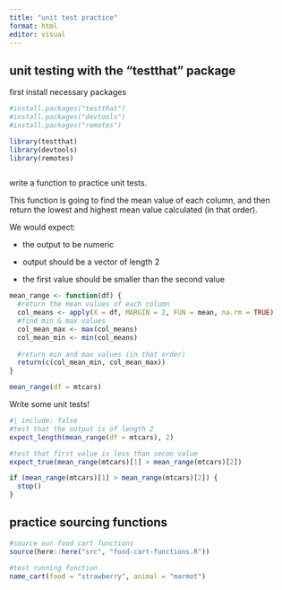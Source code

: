 ```yaml
---
title: "unit test practice"
format: html
editor: visual
---
```


## unit testing with the "testthat" package

first install necessary packages

```r
#install.packages("testthat")
#install.packages("devtools")
#install.packages("remotes")
```

```r
library(testthat)
library(devtools)
library(remotes)
```

```r

```

write a function to practice unit tests.

This function is going to find the mean value of each column, and then return the lowest and highest mean value calculated (in that order).

We would expect:

-   the output to be numeric

-   output should be a vector of length 2

-   the first value should be smaller than the second value

```r
mean_range <- function(df) {
  #return the mean values of each column
  col_means <- apply(X = df, MARGIN = 2, FUN = mean, na.rm = TRUE)
  #find min & max values
  col_mean_max <- max(col_means)
  col_mean_min <- min(col_means)
  
  #return min and max values (in that order)
  return(c(col_mean_min, col_mean_max))
}

mean_range(df = mtcars)
```

Write some unit tests!

```r
#| include: false
#test that the output is of length 2
expect_length(mean_range(df = mtcars), 2)

#test that first value is less than secon value
expect_true(mean_range(mtcars)[1] > mean_range(mtcars)[2])

if (mean_range(mtcars)[1] > mean_range(mtcars)[2]) {
  stop()
}
```

## practice sourcing functions

```r
#source our food cart functions
source(here::here("src", "food-cart-functions.R"))

#test running function
name_cart(food = "strawberry", animal = "marmot")
```
